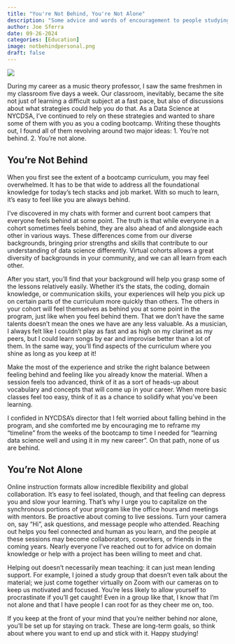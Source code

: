 ```yaml
---
title: "You're Not Behind, You're Not Alone"
description: "Some advice and words of encouragement to people studying in an online bootcamp."
author: Joe Sferra
date: 09-26-2024
categories: [Education]
image: notbehindpersonal.png
draft: false
---
```

![ ](/posts/2024-09-26-notbehind-notalone/notbehindpersonal.png)

During my career as a music theory professor, I saw the same freshmen in my classroom five days a week. Our classroom, inevitably, became the site not just of learning a difficult subject at a fast pace, but also of discussions about what strategies could help you do that. As a Data Science at NYCDSA, I’ve continued to rely on these strategies and wanted to share some of them with you as you a coding bootcamp. Writing these thoughts out, I found all of them revolving around two major ideas: 1. You’re not behind. 2. You’re not alone.

## You're Not Behind
When you first see the extent of a bootcamp curriculum, you may feel overwhelmed. It has to be that wide to address all the foundational knowledge for today’s tech stacks and job market. With so much to learn, it’s easy to feel like you are always behind. 

I've discovered in my chats with former and current boot campers that everyone feels behind at some point. The truth is that while everyone in a cohort sometimes feels behind, they are also ahead of and alongside each other in various ways. These differences come from our diverse backgrounds, bringing prior strengths and skills that contribute to our understanding of data science differently. Virtual cohorts allows a great diversity of backgrounds in your community, and we can all learn from each other.

After you start, you’ll find that your background will help you grasp some of the lessons relatively easily. Whether it’s the stats, the coding, domain knowledge, or communication skills, your experiences will help you pick up on certain parts of the curriculum more quickly than others. The others in your cohort will feel themselves as behind you at some point in the program, just like when you feel behind them. That we don’t have the same talents doesn’t mean the ones we have are any less valuable. As a musician, I always felt like I couldn’t play as fast and as high on my clarinet as my peers, but I could learn songs by ear and improvise better than a lot of them. In the same way, you’ll find aspects of the curriculum where you shine as long as you keep at it!

Make the most of the experience and strike the right balance between feeling behind and feeling like you already know the material. When a session feels too advanced, think of it as a sort of heads-up about vocabulary and concepts that will come up in your career. When more basic classes feel too easy, think of it as a chance to solidify what you’ve been learning. 

I confided in NYCDSA's director that I felt worried about falling behind in the program, and she comforted me by encouraging me to reframe my “timeline” from the weeks of the bootcamp to time I needed for "learning data science well and using it in my new career". On that path, none of us are behind.

## You're Not Alone
Online instruction formats allow incredible flexibility and global collaboration. It's easy to feel isolated, though, and that feeling can depress you and slow your learning. That’s why I urge you to capitalize on the synchronous portions of your program like the office hours and meetings with mentors. Be proactive about coming to live sessions. Turn your camera on, say “Hi”, ask questions, and message people who attended. Reaching out helps you feel connected and human as you learn, and the people at these sessions may become collaborators, coworkers, or friends in the coming years. Nearly everyone I’ve reached out to for advice on domain knowledge or help with a project has been willing to meet and chat.

Helping out doesn’t necessarily mean teaching: it can just mean lending support. For example, I joined a study group that doesn’t even talk about the material; we just come together virtually on Zoom with our cameras on to keep us motivated and focused. You’re less likely to allow yourself to procrastinate if you'll get caught! Even in a group like that, I know that I’m not alone and that I have people I can root for as they cheer me on, too.

If you keep at the front of your mind that you're neither behind nor alone, you’ll be set up for staying on track. These are long-term goals, so think about where you want to end up and stick with it. Happy studying!